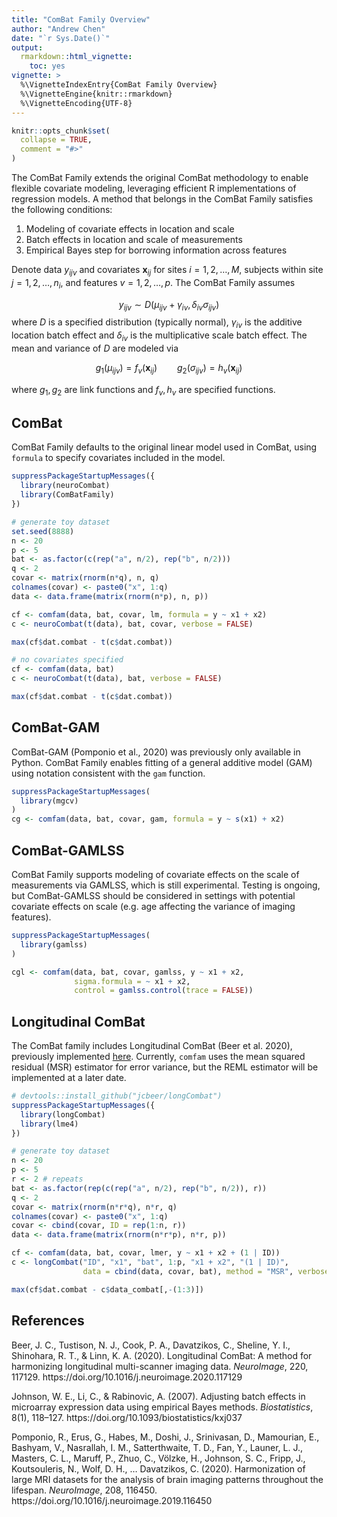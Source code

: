 ```yaml
---
title: "ComBat Family Overview"
author: "Andrew Chen"
date: "`r Sys.Date()`"
output: 
  rmarkdown::html_vignette:
    toc: yes
vignette: >
  %\VignetteIndexEntry{ComBat Family Overview}
  %\VignetteEngine{knitr::rmarkdown}
  %\VignetteEncoding{UTF-8}
---
```


```r
knitr::opts_chunk$set(
  collapse = TRUE,
  comment = "#>"
)
```

The ComBat Family extends the original ComBat methodology to enable flexible
covariate modeling, leveraging efficient R implementations of regression models.
A method that belongs in the ComBat Family satisfies the following conditions:

1. Modeling of covariate effects in location and scale
2. Batch effects in location and scale of measurements
3. Empirical Bayes step for borrowing information across features

Denote data $y_{ijv}$ and covariates $\boldsymbol{x}_{ij}$ for sites $i = 1,2,\ldots,M$, subjects within site $j = 1,2,\ldots,n_i$, and features $v = 1,2,\ldots,p$. The ComBat Family assumes 

$$y_{ijv} \sim D(\mu_{ijv} + \gamma_{iv},  \delta_{iv}\sigma_{ijv})$$
where $D$ is a specified distribution (typically normal), $\gamma_{iv}$ is the additive location batch effect and $\delta_{iv}$ is the multiplicative scale batch effect. The mean and variance of $D$ are modeled via

$$g_1(\mu_{ijv}) = f_v(\boldsymbol{x}_{ij}) \qquad g_2(\sigma_{ijv}) = h_v(\boldsymbol{x}_{ij})$$

where $g_1, g_2$ are link functions and $f_v, h_v$ are specified functions.

## ComBat
ComBat Family defaults to the original linear model used in ComBat, using 
`formula` to specify covariates included in the model.

```r
suppressPackageStartupMessages({
  library(neuroCombat)
  library(ComBatFamily)
})

# generate toy dataset
set.seed(8888)
n <- 20
p <- 5
bat <- as.factor(c(rep("a", n/2), rep("b", n/2)))
q <- 2
covar <- matrix(rnorm(n*q), n, q)
colnames(covar) <- paste0("x", 1:q)
data <- data.frame(matrix(rnorm(n*p), n, p))

cf <- comfam(data, bat, covar, lm, formula = y ~ x1 + x2)
c <- neuroCombat(t(data), bat, covar, verbose = FALSE)

max(cf$dat.combat - t(c$dat.combat))
```

```r
# no covariates specified
cf <- comfam(data, bat)
c <- neuroCombat(t(data), bat, verbose = FALSE)

max(cf$dat.combat - t(c$dat.combat))
```

## ComBat-GAM
ComBat-GAM (Pomponio et al., 2020) was previously only available in Python. 
ComBat Family enables fitting of a general additive model (GAM) using notation
consistent with the `gam` function.

```r
suppressPackageStartupMessages(
  library(mgcv)
)
cg <- comfam(data, bat, covar, gam, formula = y ~ s(x1) + x2)
```


## ComBat-GAMLSS
ComBat Family supports modeling of covariate effects on the scale of
measurements via GAMLSS, which is still experimental. Testing is ongoing, but 
ComBat-GAMLSS should be considered in settings with potential covariate effects
on scale (e.g. age affecting the variance of imaging features).

```r
suppressPackageStartupMessages(
  library(gamlss)
)

cgl <- comfam(data, bat, covar, gamlss, y ~ x1 + x2,
              sigma.formula = ~ x1 + x2, 
              control = gamlss.control(trace = FALSE))
```

## Longitudinal ComBat
The ComBat family includes Longitudinal ComBat (Beer et al. 2020), previously implemented [here](https://github.com/jcbeer/longCombat). Currently, `comfam` uses the
mean squared residual (MSR) estimator for error variance, but the REML estimator will be implemented at a later date.

```r
# devtools::install_github("jcbeer/longCombat")
suppressPackageStartupMessages({
  library(longCombat)
  library(lme4)
})

# generate toy dataset
n <- 20
p <- 5
r <- 2 # repeats
bat <- as.factor(rep(c(rep("a", n/2), rep("b", n/2)), r))
q <- 2
covar <- matrix(rnorm(n*r*q), n*r, q)
colnames(covar) <- paste0("x", 1:q)
covar <- cbind(covar, ID = rep(1:n, r))
data <- data.frame(matrix(rnorm(n*r*p), n*r, p))

cf <- comfam(data, bat, covar, lmer, y ~ x1 + x2 + (1 | ID))
c <- longCombat("ID", "x1", "bat", 1:p, "x1 + x2", "(1 | ID)",
                data = cbind(data, covar, bat), method = "MSR", verbose = FALSE)

max(cf$dat.combat - c$data_combat[,-(1:3)])
```

## References
Beer, J. C., Tustison, N. J., Cook, P. A., Davatzikos, C., Sheline, Y. I., Shinohara, R. T., & Linn, K. A. (2020). Longitudinal ComBat: A method for harmonizing longitudinal multi-scanner imaging data. *NeuroImage*, 220, 117129. https://doi.org/10.1016/j.neuroimage.2020.117129

Johnson, W. E., Li, C., & Rabinovic, A. (2007). Adjusting batch effects in microarray expression data using empirical Bayes methods. *Biostatistics*, 8(1), 118–127. https://doi.org/10.1093/biostatistics/kxj037

Pomponio, R., Erus, G., Habes, M., Doshi, J., Srinivasan, D., Mamourian, E., Bashyam, V., Nasrallah, I. M., Satterthwaite, T. D., Fan, Y., Launer, L. J., Masters, C. L., Maruff, P., Zhuo, C., Völzke, H., Johnson, S. C., Fripp, J., Koutsouleris, N., Wolf, D. H., … Davatzikos, C. (2020). Harmonization of large MRI datasets for the analysis of brain imaging patterns throughout the lifespan. *NeuroImage*, 208, 116450. https://doi.org/10.1016/j.neuroimage.2019.116450


